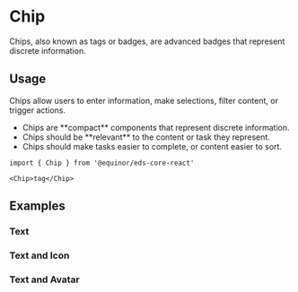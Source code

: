 
<Meta of={ComponentStories} />

# Chip

Chips, also known as tags or badges, are advanced badges that represent discrete information.

<Links 
    figmaUrl="https://www.figma.com/file/0bGXR2sCwMVSDNyyzu5BXrO5/UI%E2%80%94User-Interface?node-id=17497%3A0"
    documentationUrl="https://eds.equinor.com/0b0c666ab/p/95e67f-chip/b/95ad56"
    sourceUrl="https://github.com/equinor/design-system/blob/develop/packages/eds-core-react/src/components/Chip/Chip.tsx"
    npmUrl="https://www.npmjs.com/package/@equinor/eds-core-react"
/>

<Primary />
<Controls />

## Usage

Chips allow users to enter information, make selections, filter content, or trigger actions.
<ul>
    <li>Chips are **compact** components that represent discrete information.</li>
    <li>Chips should be **relevant** to the content or task they represent.</li>
    <li>Chips should make tasks easier to complete, or content easier to sort.</li>
</ul>

  ```tsx
import { Chip } from '@equinor/eds-core-react'

<Chip>tag</Chip>
```

## Examples

### Text

<Canvas of={ComponentStories.Text} />

### Text and Icon

<Canvas of={ComponentStories.TextAndIcon} />

### Text and Avatar

<Canvas of={ComponentStories.TextAndAvatar} />
